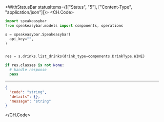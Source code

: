 

<WithStatusBar statusItems={[["Status", "5"], ["Content-Type", "application/json"]]}>
  <CH.Code>
  ```python ListDrinks.py
  import speakeasybar
from speakeasybar.models import components, operations

s = speakeasybar.Speakeasybar(
    api_key="",
)


res = s.drinks.list_drinks(drink_type=components.DrinkType.WINE)

if res.classes is not None:
    # handle response
    pass
  ```
  ---

  ```json Example Response
  {
    "code": "string",
    "details": {},
    "message": "string"
  }
  ```
  </CH.Code>
</WithStatusBar>
